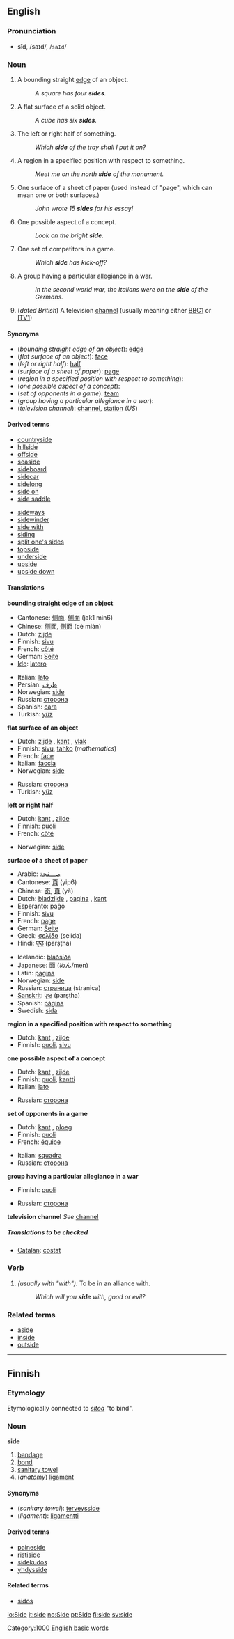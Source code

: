 ==English==

{{rank|full|country|course|221|side|small|cannot|father}}

===Pronunciation===
*sīd, /saɪd/, /<tt>saId</tt>/

===Noun===
{{en-noun-reg}}

# A bounding straight [[edge]] of an object.
#:''A square has four '''sides'''.''
# A flat surface of a solid object.
#:''A cube has six '''sides'''.''
# The left or right half of something.
#:''Which '''side''' of the tray shall I put it on?''
# A region in a specified position with respect to something.
#:''Meet me on the north '''side''' of the monument.''
# One surface of a sheet of paper (used instead of "page", which can mean one or both surfaces.)
#:''John wrote 15 '''sides''' for his essay!''
# One possible aspect of a concept.
#:''Look on the bright '''side'''.''
# One set of competitors in a game.
#:''Which '''side''' has kick-off?''
# A group having a particular [[allegiance]] in a war.
#:''In the second world war, the Italians were on the '''side''' of the Germans.''
# (''dated British'') A television [[channel]] (usually meaning either [[w:BBC1|BBC1]] or [[w:ITV1|ITV1]])

====Synonyms====
*(''bounding straight edge of an object''): [[edge]]
*(''flat surface of an object''): [[face]]
*(''left or right half''): [[half]]
*(''surface of a sheet of paper''): [[page]]
*(''region in a specified position with respect to something''):
*(''one possible aspect of a concept''):
*(''set of opponents in a game''): [[team]]
*(''group having a particular allegiance in a war''):
*(''television channel''): [[channel]], [[station]] (''US'')

====Derived terms====
{{top}}
*[[countryside]]
*[[hillside]]
*[[offside]]
*[[seaside]]
*[[sideboard]]
*[[sidecar]]
*[[sidelong]]
*[[side on]]
*[[side saddle]]
{{mid}}
*[[sideways]]
*[[sidewinder]]
*[[side with]]
*[[siding]]
*[[split one's sides]]
*[[topside]]
*[[underside]]
*[[upside]]
*[[upside down]]
{{bottom}}

====Translations====

'''bounding straight edge of an object'''
{{top}}
*Cantonese: [[侧面]], [[側面]] (jak1 min6)
*Chinese: [[侧面]], [[側面]] (cè miàn)
*Dutch: [[zijde]] {{f}}
*Finnish: [[sivu]]
*French: [[côté]] {{m}}
*German: [[Seite]]
*[[Ido]]: [[latero]]
{{mid}}
*Italian: [[lato]] {{m}}
*Persian: [[طرف]]
*Norwegian: [[:no:side|side]]
*Russian: [[сторона]] {{f}}
*Spanish: [[cara#Spanish|cara]]
*Turkish: [[yüz]]
{{bottom}}

'''flat surface of an object'''
{{top}}
*Dutch: [[zijde]] {{f}}, [[kant]] {{m}}, [[vlak]] {{n}}
*Finnish: [[sivu]], [[tahko]] (''mathematics'')
*French: [[face#French|face]] {{f}}
*Italian: [[faccia]] {{f}}
*Norwegian: [[side#Norwegian|side]]
{{mid}}
*Russian: [[сторона]] {{f}}
*Turkish: [[yüz]]
{{bottom}}

'''left or right half'''
{{top}}
*Dutch: [[kant]] {{m}}, [[zijde]] {{f}}
*Finnish: [[puoli]]
*French: [[côté]] {{m}}
{{mid}}
*Norwegian: [[side#Norwegian|side]]
{{bottom}}

'''surface of a sheet of paper'''
{{top}}
*Arabic: [[صـــفحة]]
*Cantonese: [[頁]] (yip6)
*Chinese: [[页]], [[頁]] (yè)
*Dutch: [[bladzijde]] {{f}}, [[pagina]] {{f}}, [[kant]] {{m}}
*Esperanto: [[paĝo]]
*Finnish: [[sivu]]
*French: [[page#French|page]] {{f}}
*German: [[Seite]] {{f}}
*Greek: [[σελίδα]] (selída)
*Hindi: [[पृष्ठ]] (parṣṭha)
{{mid}}
*Icelandic: [[blaðsíða]]
*Japanese: [[面]] (めん/men)
*Latin: [[pagina#Latin|pagina]]
*Norwegian: [[side#Norwegian|side]]
*Russian: [[страница]] {{f}} (stranica) 
*[[Sanskrit]]: [[पृष्ठ]] (parṣṭha)
*Spanish: [[página]]
*Swedish: [[sida#Swedish|sida]]
{{bottom}}

'''region in a specified position with respect to something'''
{{top}}
*Dutch:  [[kant]] {{m}}, [[zijde]] {{f}}
*Finnish: [[puoli]], [[sivu]]
{{mid}}
{{bottom}}

'''one possible aspect of a concept'''
{{top}}
*Dutch:  [[kant]] {{m}}, [[zijde]] {{f}}
*Finnish: [[puoli]], [[kantti]]
*Italian: [[lato]] {{m}}
{{mid}}
*Russian: [[сторона]] {{f}}
{{bottom}}

'''set of opponents in a game'''
{{top}}
*Dutch:  [[kant]] {{m}}, [[ploeg]] {{f}}
*Finnish: [[puoli]]
*French: [[équipe]] {{f}}
{{mid}}
*Italian: [[squadra]] {{f}}
*Russian: [[сторона]] {{f}}
{{bottom}}

'''group having a particular allegiance in a war'''
{{top}}
*Finnish: [[puoli]]
{{mid}}
*Russian: [[сторона]] {{f}}
{{bottom}}

'''television channel'''
''See'' [[channel]]

=====Translations to be checked=====
<!--Remove this section once all of the translations below have been moved into the tables above.-->
{{checktrans}}

*[[Catalan]]: [[costat]] {{m}}

===Verb===
{{en-infl-reg-other-e|sid|e}}

# ''(usually with "with"):'' To be in an alliance with.
#:''Which will you '''side''' with, good or evil?''

===Related terms===
*[[aside]]
*[[inside]]
*[[outside]]

[[Category:1000 English basic words]]

----

==Finnish==
{{Finnish index|si}}

===Etymology===
Etymologically connected to  ''[[sitoa]]'' "to bind".

===Noun===
'''side'''

# [[bandage]]
# [[bond]]
# [[sanitary towel]]
# (''anatomy'') [[ligament]]

====Synonyms====
*(''sanitary towel''): [[terveysside]]
*(''ligament''): [[ligamentti]]

====Derived terms====
*[[paineside]]
*[[ristiside]]
*[[sidekudos]]
*[[yhdysside]]

====Related terms====
*[[sidos]]

[[io:Side]]
[[it:side]]
[[no:Side]]
[[pt:Side]]
[[fi:side]]
[[sv:side]]